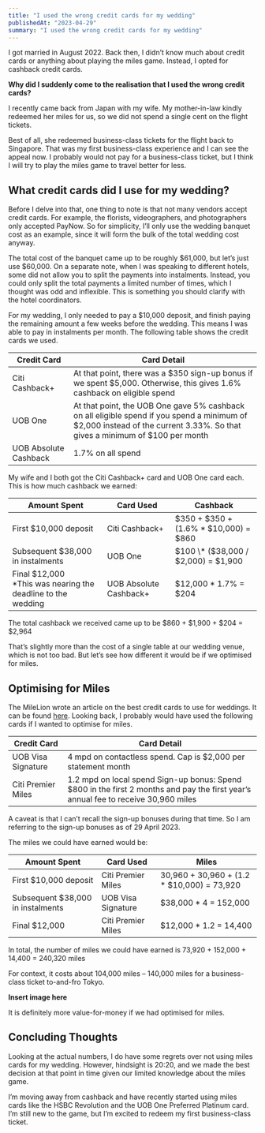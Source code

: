 ```yaml
---
title: "I used the wrong credit cards for my wedding"
publishedAt: "2023-04-29"
summary: "I used the wrong credit cards for my wedding"
---
```


I got married in August 2022. Back then, I didn’t know much about credit cards or anything about playing the miles game. Instead, I opted for cashback credit cards.

**Why did I suddenly come to the realisation that I used the wrong credit cards?**

I recently came back from Japan with my wife. My mother-in-law kindly redeemed her miles for us, so we did not spend a single cent on the flight tickets.

Best of all, she redeemed business-class tickets for the flight back to Singapore. That was my first business-class experience and I can see the appeal now. I probably would not pay for a business-class ticket, but I think I will try to play the miles game to travel better for less.

## What credit cards did I use for my wedding?

Before I delve into that, one thing to note is that not many vendors accept credit cards. For example, the florists, videographers, and photographers only accepted PayNow. So for simplicity, I’ll only use the wedding banquet cost as an example, since it will form the bulk of the total wedding cost anyway.

The total cost of the banquet came up to be roughly $61,000, but let’s just use $60,000. On a separate note, when I was speaking to different hotels, some did not allow you to split the payments into instalments. Instead, you could only split the total payments a limited number of times, which I thought was odd and inflexible. This is something you should clarify with the hotel coordinators.

For my wedding, I only needed to pay a $10,000 deposit, and finish paying the remaining amount a few weeks before the wedding. This means I was able to pay in instalments per month. The following table shows the credit cards we used.

| Credit Card           | Card Detail                                                                                                                                                                |
| --------------------- | -------------------------------------------------------------------------------------------------------------------------------------------------------------------------- |
| Citi Cashback+        | At that point, there was a $350 sign-up bonus if we spent $5,000. Otherwise, this gives 1.6% cashback on eligible spend                                                    |
| UOB One               | At that point, the UOB One gave 5% cashback on all eligible spend if you spend a minimum of $2,000 instead of the current 3.33%. So that gives a minimum of $100 per month |
| UOB Absolute Cashback | 1.7% on all spend                                                                                                                                                          |

My wife and I both got the Citi Cashback+ card and UOB One card each. This is how much cashback we earned:

| Amount Spent                                                        | Card Used              | Cashback                               |
| ------------------------------------------------------------------- | ---------------------- | -------------------------------------- |
| First $10,000 deposit                                               | Citi Cashback+         | $350 + $350 + (1.6% \* $10,000) = $860 |
| Subsequent $38,000 in instalments                                   | UOB One                | $100 \* ($38,000 / $2,000) = $1,900    |
| Final $12,000 <br /> \*This was nearing the deadline to the wedding | UOB Absolute Cashback+ | $12,000 \* 1.7% = $204                 |

The total cashback we received came up to be $860 + $1,900 + $204 = $2,964

That’s slightly more than the cost of a single table at our wedding venue, which is not too bad. But let’s see how different it would be if we optimised for miles.

## Optimising for Miles

The MileLion wrote an article on the best credit cards to use for weddings. It can be found [here](https://milelion.com/2023/06/08/best-credit-cards-for-weddings/). Looking back, I probably would have used the following cards if I wanted to optimise for miles.

| Credit Card        | Card Detail                                                                                                                        |
| ------------------ | ---------------------------------------------------------------------------------------------------------------------------------- |
| UOB Visa Signature | 4 mpd on contactless spend. Cap is $2,000 per statement month                                                                      |
| Citi Premier Miles | 1.2 mpd on local spend Sign-up bonus: Spend $800 in the first 2 months and pay the first year’s annual fee to receive 30,960 miles |

A caveat is that I can’t recall the sign-up bonuses during that time. So I am referring to the sign-up bonuses as of 29 April 2023.

The miles we could have earned would be:

| Amount Spent                      | Card Used          | Miles                                       |
| --------------------------------- | ------------------ | ------------------------------------------- |
| First $10,000 deposit             | Citi Premier Miles | 30,960 + 30,960 + (1.2 \* $10,000) = 73,920 |
| Subsequent $38,000 in instalments | UOB Visa Signature | $38,000 \* 4 = 152,000                      |
| Final $12,000                     | Citi Premier Miles | $12,000 \* 1.2 = 14,400                     |

In total, the number of miles we could have earned is 73,920 + 152,000 + 14,400 = 240,320 miles

For context, it costs about 104,000 miles – 140,000 miles for a business-class ticket to-and-fro Tokyo.

**Insert image here**

It is definitely more value-for-money if we had optimised for miles.

## Concluding Thoughts

Looking at the actual numbers, I do have some regrets over not using miles cards for my wedding. However, hindsight is 20:20, and we made the best decision at that point in time given our limited knowledge about the miles game.

I’m moving away from cashback and have recently started using miles cards like the HSBC Revolution and the UOB One Preferred Platinum card. I’m still new to the game, but I’m excited to redeem my first business-class ticket.
